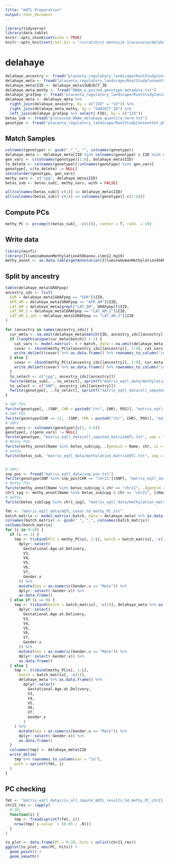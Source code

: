 ```yaml
---
title: "mQTL Preparation"
output: html_document
---
```



```r
library(tidyverse)
library(data.table)
knitr::opts_chunk$set(echo = TRUE)
knitr::opts_knit$set(root.dir = "/scratch/st-dennisjk-1/wcasazza/delahaye_QC/")
```

# delahaye

```r
delahaye_ancestry <- fread("placenta_regulatory_landscape/RootStudyConsentSet_phs001717.PlacentalRegulation.v1.p1.c1.HMB-IRB-PUB-COL-MDS/genotype_qc/raw_data.geno.maf.mind.sex_check.het_filter.ibd_filter.eigenvec")
delahaye_meta <- fread("placenta_regulatory_landscape/RootStudyConsentSet_phs001717.PlacentalRegulation.v1.p1.c1.HMB-IRB-PUB-COL-MDS/PhenotypeFiles/Placental_Regulation_Phenotypes_clean.txt")
delahaye_meta$IID <- delahaye_meta$SUBJECT_ID
delahaye_meta_methy <- fread("DNAm_w_paired_genotype_metadata.txt")
delahaye_grafpop <- fread("placenta_regulatory_landscape/RootStudyConsentSet_phs001717.PlacentalRegulation.v1.p1.c1.HMB-IRB-PUB-COL-MDS/genotype_qc/raw_data_assigned_ancestry.clst", col.names = c("FID", "IID", "GRAFpop"))
delahaye_meta <- delahaye_meta %>%
  right_join(delahaye_ancestry, by = c("IID" = "V2")) %>%
  right_join(delahaye_meta_methy, by = "SUBJECT_ID") %>%
  left_join(delahaye_grafpop %>% select(-FID), by = c("IID"))
betas_sub <- fread("processed_DNAm_delahaye_quantile_norm.txt")
genotype <- fread("placenta_regulatory_landscape/RootStudyConsentSet_phs001717.PlacentalRegulation.v1.p1.c1.HMB-IRB-PUB-COL-MDS/genotype_qc/raw_data.imputed.r2_30.maf_mismatch.traw")
```

## Match Samples
```r
colnames(genotype) <- gsub(".*_", "", colnames(genotype))
delahaye_meta <- delahaye_meta[IID %in% colnames(genotype) & IID %in% colnames(betas_sub)]
gen_vars <- c(colnames(genotype)[1:6], delahaye_meta$IID)
to_delete <- colnames(genotype)[!colnames(genotype) %in% gen_vars]
genotype[, c(to_delete) := NULL]
setcolorder(genotype, gen_vars)
methy_vars <- c("cpg", delahaye_meta$IID)
betas_sub <- betas_sub[, methy_vars, with = FALSE]
```
```r
all(colnames(betas_sub)[-c(1)] == delahaye_meta$IID)
all(colnames(betas_sub)[-c(1)] == colnames(genotype)[-c(1:6)])
```
## Compute PCs
```r
methy_PC <- prcomp(t(betas_sub[, -c(1)]), center = T, rank. = 10)
```

<!-- ## Write Covars -->

<!-- ```{r} -->
<!-- cat_vars <- model.matrix(~0+plate, data=delahaye_meta %>% mutate(plate= as.factor(plate))) -->
<!-- for(i in 0:20){ -->
<!--   if(i == 0){ -->
<!--     covar<- cbind(pcs,cat_vars,delahaye_meta[,c("V3","V4","V5","age","men")]) -->
<!--   } -->
<!--   else{ -->
<!--     pcs <- methy_PC$x[,1:i] -->
<!--     covar<- cbind(pcs,cat_vars,delahaye_meta[,c("V3","V4","V5","age","men")]) -->
<!--   } -->
<!--   write_delim(t(covar) %>% as.data.frame() %>% rownames_to_column("id"),sprintf("delahaye_data/covariates_%d_methy_PC.txt",i)) -->
<!-- } -->
<!-- ``` -->

## Write data
```r
library(minfi)
library(IlluminaHumanMethylation450kanno.ilmn12.hg19)
methy_annot <- as.data.table(getAnnotation(IlluminaHumanMethylation450kanno.ilmn12.hg19))
```
## Split by ancestry
```r
table(delahaye_meta$GRAFpop)
ancestry_ids <- list(
  EUR = delahaye_meta[GRAFpop == "EUR"]$IID,
  AFR_AM = delahaye_meta[GRAFpop == "AFR_AM"]$IID,
  LAT_AM = delahaye_meta[grepl("LAT_AM", GRAFpop)]$IID,
  LAT_AM_1 = delahaye_meta[GRAFpop == "LAT_AM_1"]$IID,
  LAT_AM_2_ids = delahaye_meta[GRAFpop == "LAT_AM_2"]$IID
)
```

```r
for (ancestry in names(ancestry_ids)) {
  cur_meta <- na.omit(delahaye_meta[match(IID, ancestry_ids[[ancestry]])])
  if (length(unique(cur_meta$batch)) > 1) {
    cat_vars <- model.matrix(~ 0 + batch, data = na.omit(delahaye_meta[match(IID, ancestry_ids[[ancestry]])]) %>% mutate(batch = as.factor(batch)))
    covar <- cbind(methy_PC$x[ancestry_ids[[ancestry]], 1:9], cat_vars, cur_meta[, .(V3, V4, V5, V6, V7, age = Gestational.Age.at.Delivery, men = as.numeric(Gender.x == "Male"))])
    write_delim(t(covar) %>% as.data.frame() %>% rownames_to_column("id"), sprintf("matrix_eqtl_data/covariates_%s.txt", ancestry))
  } else {
    covar <- cbind(methy_PC$x[ancestry_ids[[ancestry]], 1:9], cur_meta[, .(V3, V4, V5, V6, V7, age = Gestational.Age.at.Delivery, men = as.numeric(Gender.x == "Male"))])
    write_delim(t(covar) %>% as.data.frame() %>% rownames_to_column("id"), sprintf("matrix_eqtl_data/covariates_%s.txt", ancestry))
  }
  to_select <- c("cpg", ancestry_ids[[ancestry]])
  fwrite(betas_sub[, ..to_select], sprintf("matrix_eqtl_data/methylation_matrixeQTL_%s.txt", ancestry), sep = "\t", quote = F)
  to_select <- c("SNP", ancestry_ids[[ancestry]])
  fwrite(genotype[, ..to_select], sprintf("matrix_eqtl_data/all_imputed_matrixeQTL_%s.txt", ancestry), sep = "\t", quote = F)
}
```

```r
# SNP POS
fwrite(genotype[, .(SNP, CHR = paste0("chr", CHR), POS)], "matrix_eqtl_data/snp_pos.txt", sep = "\t", quote = F)
# SNP POS
fwrite(genotype[CHR == 21, .(SNP, CHR = paste0("chr", CHR), POS)], "matrix_eqtl_data/snp_pos_chr1.txt", sep = "\t", quote = F)
# SNPs
geno_vars <- colnames(genotype)[c(1, 3:6)]
genotype[, c(geno_vars) := NULL]
fwrite(genotype, "matrix_eqtl_data/all_imputed_matrixeQTL.txt", sep = "\t", quote = F)
# Methy POS
fwrite(methy_annot[Name %in% betas_sub$cpg, .(geneid = Name, chr, s1 = pos, s2 = pos)], "matrix_eqtl_data/probe_pos.txt", sep = "\t", quote = F)
# methy
fwrite(betas_sub, "matrix_eqtl_data/methylation_matrixeQTL.txt", sep = "\t", quote = F)


# SNPs
snp_pos <- fread("matrix_eqtl_data/snp_pos.txt")
fwrite(genotype[SNP %in% snp_pos[CHR == "chr21"]$SNP], "matrix_eqtl_data/all_imputed_matrixeQTL_chr1.txt", sep = "\t", quote = F)
# Methy POS
fwrite(methy_annot[Name %in% betas_sub$cpg & chr == "chr21", .(geneid = Name, chr, s1 = pos, s2 = pos)], "matrix_eqtl_data/probe_pos_chr1.txt", sep = "\t", quote = F)
chr1_cpg <- methy_annot[Name %in% betas_sub$cpg & chr == "chr21", ]$Name
# methy
fwrite(betas_sub[cpg %in% chr1_cpg], "matrix_eqtl_data/methylation_matrixeQTL_chr1.txt", sep = "\t", quote = F)
```


```r
fmt <- "matrix_eqtl_data/mQTL_covar_%d_methy_PC.txt"
batch_matrix <- model.matrix(~batch, data = delahaye_meta) %>% as.data.frame()
colnames(batch_matrix) <- gsub(" ", "_", colnames(batch_matrix))
colSums(batch_matrix)
for (i in 0:20) {
  if (i == 1) {
    tmp <- t(cbind(PC1 = methy_PC$x[, 1:i], batch = batch_matrix[, -c(1)], delahaye_meta %>% as.data.frame() %>%
      dplyr::select(
        Gestational.Age.at.Delivery,
        V3,
        V4,
        V5,
        V6,
        V7,
        Gender.x
      )) %>%
      mutate(Sex = as.numeric(Gender.x == "Male")) %>%
      dplyr::select(-Gender.x)) %>%
      as.data.frame()
  } else if (i == 0) {
    tmp <- t(cbind(batch = batch_matrix[, -c(1)], delahaye_meta %>% as.data.frame() %>%
      dplyr::select(
        Gestational.Age.at.Delivery,
        V3,
        V4,
        V5,
        V6,
        V7,
        Gender.x
      )) %>%
      mutate(Sex = as.numeric(Gender.x == "Male")) %>%
      dplyr::select(-Gender.x)) %>%
      as.data.frame()
  } else {
    tmp <- t(cbind(methy_PC$x[, 1:i],
      batch = batch_matrix[, -c(1)],
      delahaye_meta %>% as.data.frame() %>%
        dplyr::select(
          Gestational.Age.at.Delivery,
          V3,
          V4,
          V5,
          V6,
          V7,
          Gender.x
        )
    ) %>%
      mutate(Sex = as.numeric(Gender.x == "Male")) %>%
      dplyr::select(-Gender.x)) %>%
      as.data.frame()
  }
  colnames(tmp) <- delahaye_meta$IID
  write_delim(
    tmp %>% rownames_to_column(var = "id"),
    path = sprintf(fmt, i)
  )
}
```

## PC checking

```r
fmt <- "matrix_eqtl_data/cis_all_impute_mQTL_results_%d_methy_PC_chr21.txt"
chr21_res <- lapply(
  0:20,
  function(i) {
    tmp <- fread(sprintf(fmt, i))
    nrow(tmp[`p-value` < (0.05 / .N)])
  }
)
```
```r
to_plot <- data.frame(PC = 0:20, hits = unlist(chr21_res))
ggplot(to_plot, aes(PC, hits)) +
  geom_point() +
  geom_smooth()
```
